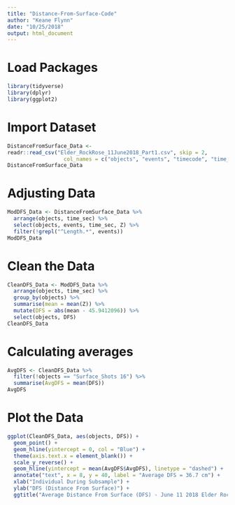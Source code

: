 ```yaml
---
title: "Distance-From-Surface-Code"
author: "Keane Flynn"
date: "10/25/2018"
output: html_document
---
```


# Load Packages
```r
library(tidyverse)
library(dplyr)
library(ggplot2)
```

# Import Dataset
```r
DistanceFromSurface_Data <-
readr::read_csv("Elder_RockRose_11June2018_Part1.csv", skip = 2,
                  col_names = c("objects", "events", "timecode", "time_sec", "X", "Y", "Z", "PLD_error", "re_projection_error", "nearest_camera_distance"))
DistanceFromSurface_Data
```
# Adjusting Data
```r
ModDFS_Data <- DistanceFromSurface_Data %>%
  arrange(objects, time_sec) %>%
  select(objects, events, time_sec, Z) %>%
  filter(!grepl("^Length.*", events)) 
ModDFS_Data
```
# Clean the Data
```r
CleanDFS_Data <- ModDFS_Data %>%
  arrange(objects, time_sec) %>%
  group_by(objects) %>%
  summarise(mean = mean(Z)) %>%
  mutate(DFS = abs(mean - 45.9412096)) %>%
  select(objects, DFS)
CleanDFS_Data 
```
# Calculating averages
```r
AvgDFS <- CleanDFS_Data %>%
  filter(!objects == "Surface_Shots 16") %>%
  summarise(AvgDFS = mean(DFS))
AvgDFS
```

# Plot the Data
```r
ggplot(CleanDFS_Data, aes(objects, DFS)) + 
  geom_point() + 
  geom_hline(yintercept = 0, col = "Blue") + 
  theme(axis.text.x = element_blank()) + 
  scale_y_reverse() + 
  geom_hline(yintercept = mean(AvgDFS$AvgDFS), linetype = "dashed") + 
  annotate("text", x = 8, y = 40, label = "Average DFS = 36.7 cm") +
  xlab("Individual During Subsample") +
  ylab("DFS (Distance From Surface)") +
  ggtitle("Average Distance From Surface (DFS) - June 11 2018 Elder Rock Rose")
```
